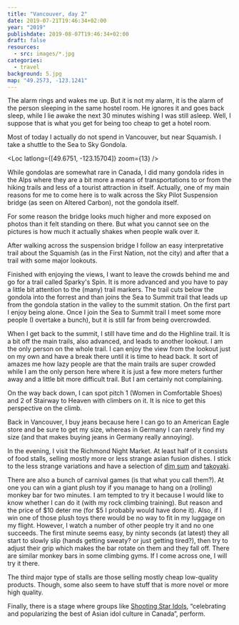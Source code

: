 ```yaml
---
title: "Vancouver, day 2"
date: 2019-07-21T19:46:34+02:00
year: "2019"
publishdate: 2019-08-07T19:46:34+02:00
draft: false
resources:
  - src: images/*.jpg
categories:
  - travel
background: 5.jpg
map: "49.2573, -123.1241"
---
```


The alarm rings and wakes me up. But it is not my alarm, it is the alarm of the
person sleeping in the same hostel room. He ignores it and goes back sleep,
while I lie awake the next 30 minutes wishing I was still asleep. Well,
I suppose that is what you get for being too cheap to get a hotel room.

Most of today I actually do not spend in Vancouver, but near Squamish. I take
a shuttle to the Sea to Sky Gondola.

<Loc latlong={[49.6751, -123.15704]} zoom={13} />

<Gallery>
  <Rimg src="1.jpg" caption="Going up in the Sea to Sky Gondola" />
  <Rimg src="2.jpg" alt="View from the Sea to Sky Gondola" />
  <Rimg src="4.jpg" alt="" />
  <Rimg src="6.jpg" alt="" />
</Gallery>

While gondolas are somewhat rare in Canada, I did many gondola rides in the Alps
where they are a bit more a means of transportations to or from the
hiking trails and less of a tourist attraction in itself. Actually, one of my
main reasons for me to come here is to walk across the Sky Pilot Suspension
bridge (as seen on Altered Carbon), not the gondola itself.

For some reason the bridge looks much higher and more exposed on photos than it
felt standing on there. But what you cannot see on the pictures is how much it
actually shakes when people walk over it.

<Rimg src="5.jpg" caption="The Sky Pilot suspension bridge" />

<Rimg src="7.jpg" alt="Sky Pilot suspension bridge" />

<Rimg
  src="8.jpg"
  caption="It is always good to be reminded that gravity works. Not that you forget and start flying."
/>

After walking across the suspension bridge I follow an easy interpretative trail
about the Squamish (as in the First Nation, not the city) and after that a trail
with some major lookouts.

<Gallery>
  <Rimg src="10.jpg" alt="View of Squamish" />
  <Rimg src="11.jpg" alt="View of Howe Sound" />
</Gallery>

<Rimg src="12.jpg" caption="The Chief from behind" />

Finished with enjoying the views, I want to leave the crowds behind me and go
for a trail called Sparky's Spin. It is more advanced and you have to pay
a little bit attention to the (many) trail markers. The trail cuts below the
gondola into the forrest and than joins the Sea to Summit trail that leads up
from the gondola station in the valley to the summit station. On the first part
I enjoy being alone. Once I join the Sea to Summit trail I meet some more people
(I overtake a bunch), but it is still far from being overcrowded.

When I get back to the summit, I still have time and do the Highline trail. It
is a bit off the main trails, also advanced, and leads to another lookout. I am
the only person on the whole trail. I can enjoy the view from the lookout just
on my own and have a break there until it is time to head back. It sort of
amazes me how lazy people are that the main trails are super crowded while I am
the only person here where it is just a few more meters further away and
a little bit more difficult trail. But I am certainly not complaining.

<Gallery>
  <Rimg src="13.jpg" caption="View from the Highline lookout" />
  <Rimg src="15.jpg" alt="View of mountains" />
</Gallery>

<Rimg
  src="14.jpg"
  caption="Selfie because there was no one else here to ask for a photo"
/>

On the way back down, I can spot pitch 1 (Women in Comfortable Shoes) and 2 of
Stairway to Heaven with climbers on it. It is nice to get this perspective on
the climb.

<Rimg
  src="16.jpg"
  caption="The first two pitches of Stairway to Heaven. The third climber on the white crack is climbing the trad route Slot Machine."
/>

<Rimg src="17.jpg" caption="The Sea to Sky Gondola" />

<Rimg
  src="18.jpg"
  caption="First few pitches of Stairway to Heaven on the Chief (I cannot really tell where exactly the later pitches are from this perspective)."
/>

Back in Vancouver, I buy jeans because here I can go to an American Eagle store
and be sure to get my size, whereas in Germany I can rarely find my size (and
that makes buying jeans in Germany really annoying).

In the evening, I visit the Richmond Night Market. At least half of it consists
of food stalls, selling mostly more or less strange asian fusion dishes. I stick
to the less strange variations and have a selection of [dim
sum](https://en.wikipedia.org/wiki/Dim_sum) and
[takoyaki](https://en.wikipedia.org/wiki/Takoyaki).

There are also a bunch of carnival games (is that what you call them?). At one
you can win a giant plush toy if you manage to hang on a (rolling) monkey bar
for two minutes. I am tempted to try it because I would like to know whether
I can do it (with my rock climbing training). But reason and the price of $10
deter me (for $5 I probably would have done it). Also, if I win one of those
plush toys there would be no way to fit in my luggage on my flight. However,
I watch a number of other people try it and no one succeeds. The first minute
seems easy, by ninty seconds (at latest) they all start to slowly slip (hands
getting sweaty? or just getting tired?), then try to adjust their grip which
makes the bar rotate on them and they fall off. There are similar monkey bars in
some climbing gyms. If I come across one, I will try it there.

The third major type of stalls are those selling mostly cheap low-quality
products. Though, some also seem to have stuff that is more novel or more high
quality.

Finally, there is a stage where groups like [Shooting Star
Idols](https://www.youtube.com/watch?v=GPJpQ-BcIQs), “celebrating and
popularizing the best of Asian idol culture in Canada”, perform.

<Gallery>
  <Rimg src="20.jpg" alt="Richmond Night Market" />
  <Rimg src="21.jpg" alt="Richmond Night Market" />
  <Rimg src="22.jpg" caption="There were also some activities for children" />
  <Rimg src="23.jpg" caption="More activities for children" />
  <Rimg src="24.jpg" caption="The only proper ride" />
  <Rimg
    src="25.jpg"
    caption="I have my doubts how original these are, but I will check if there is anything like it at the real Oktoberfest"
  />
  <Rimg src="26.jpg" caption="Shooting Star Idols performing" />
</Gallery>

<Nextday />
